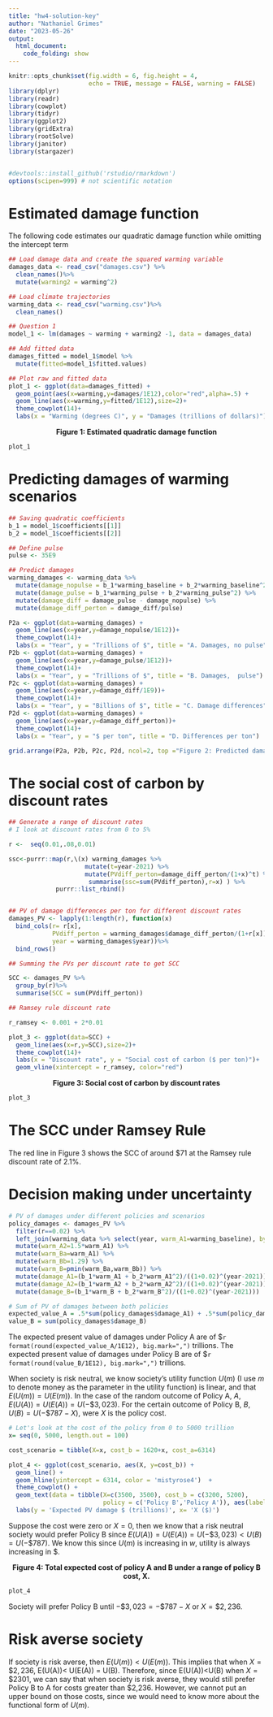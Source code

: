 ```yaml
---
title: "hw4-solution-key"
author: "Nathaniel Grimes"
date: "2023-05-26"
output: 
  html_document:
    code_folding: show
---
```


``` r

knitr::opts_chunk$set(fig.width = 6, fig.height = 4, 
                      echo = TRUE, message = FALSE, warning = FALSE)
library(dplyr)
library(readr)
library(cowplot)
library(tidyr)
library(ggplot2)
library(gridExtra)
library(rootSolve)
library(janitor)
library(stargazer)


#devtools::install_github('rstudio/rmarkdown')
options(scipen=999) # not scientific notation


```

# Estimated damage function

The following code estimates our quadratic damage function while omitting the intercept term 


```r

## Load damage data and create the squared warming variable
damages_data <- read_csv("damages.csv") %>%
  clean_names()%>%
  mutate(warming2 = warming^2)

## Load climate trajectories
warming_data <- read_csv("warming.csv")%>%
  clean_names()

## Question 1
model_1 <- lm(damages ~ warming + warming2 -1, data = damages_data)

## Add fitted data 
damages_fitted = model_1$model %>%
  mutate(fitted=model_1$fitted.values) 

## Plot raw and fitted data
plot_1 <- ggplot(data=damages_fitted) + 
  geom_point(aes(x=warming,y=damages/1E12),color="red",alpha=.5) +
  geom_line(aes(x=warming,y=fitted/1E12),size=2)+
  theme_cowplot(14)+
  labs(x = "Warming (degrees C)", y = "Damages (trillions of dollars)")

```

<center>**Figure 1: Estimated quadratic damage function**</center>
```r
plot_1
```

# Predicting damages of warming scenarios
```r

## Saving quadratic coefficients 
b_1 = model_1$coefficients[[1]]
b_2 = model_1$coefficients[[2]]

## Define pulse
pulse <- 35E9

## Predict damages 
warming_damages <- warming_data %>%
  mutate(damage_nopulse = b_1*warming_baseline + b_2*warming_baseline^2) %>%
  mutate(damage_pulse = b_1*warming_pulse + b_2*warming_pulse^2) %>%
  mutate(damage_diff = damage_pulse - damage_nopulse) %>%
  mutate(damage_diff_perton = damage_diff/pulse)

P2a <- ggplot(data=warming_damages) +
  geom_line(aes(x=year,y=damage_nopulse/1E12))+
  theme_cowplot(14)+
  labs(x = "Year", y = "Trillions of $", title = "A. Damages, no pulse")
P2b <- ggplot(data=warming_damages) +
  geom_line(aes(x=year,y=damage_pulse/1E12))+
  theme_cowplot(14)+
  labs(x = "Year", y = "Trillions of $", title = "B. Damages,  pulse")
P2c <- ggplot(data=warming_damages) +
  geom_line(aes(x=year,y=damage_diff/1E9))+
  theme_cowplot(14)+
  labs(x = "Year", y = "Billions of $", title = "C. Damage differences")
P2d <- ggplot(data=warming_damages) +
  geom_line(aes(x=year,y=damage_diff_perton))+
  theme_cowplot(14)+
  labs(x = "Year", y = "$ per ton", title = "D. Differences per ton")

grid.arrange(P2a, P2b, P2c, P2d, ncol=2, top ="Figure 2: Predicted damages")

```

# The social cost of carbon by discount rates

```r

## Generate a range of discount rates 
# I look at discount rates from 0 to 5%

r <-  seq(0.01,.08,0.01)

ssc<-purrr::map(r,\(x) warming_damages %>% 
                     mutate(t=year-2021) %>% 
                     mutate(PVdiff_perton=damage_diff_perton/(1+x)^t) %>% #Discount
                      summarise(ssc=sum(PVdiff_perton),r=x) ) %>% 
             purrr::list_rbind()


## PV of damage differences per ton for different discount rates 
damages_PV <- lapply(1:length(r), function(x) 
  bind_cols(r= r[x], 
            PVdiff_perton = warming_damages$damage_diff_perton/(1+r[x])^(warming_damages$year-2021),
            year = warming_damages$year))%>%
  bind_rows()

## Summing the PVs per discount rate to get SCC

SCC <- damages_PV %>%
  group_by(r)%>%
  summarise(SCC = sum(PVdiff_perton))

## Ramsey rule discount rate

r_ramsey <- 0.001 + 2*0.01

plot_3 <- ggplot(data=SCC) +
  geom_line(aes(x=r,y=SCC),size=2)+
  theme_cowplot(14)+
  labs(x = "Discount rate", y = "Social cost of carbon ($ per ton)")+ 
  geom_vline(xintercept = r_ramsey, color="red") 

```

<center>**Figure 3: Social cost of carbon by discount rates **</center>
```r
plot_3
```


# The SCC under Ramsey Rule

The red line in Figure 3 shows the SCC of around $\$71$ at the Ramsey rule discount rate of 2.1\%.



# Decision making under uncertainty

```r

# PV of damages under different policies and scenarios
policy_damages <- damages_PV %>%
  filter(r==0.02) %>%
  left_join(warming_data %>% select(year, warm_A1=warming_baseline), by= c("year"="year"))%>%
  mutate(warm_A2=1.5*warm_A1) %>%
  mutate(warm_Ba=warm_A1) %>%
  mutate(warm_Bb=1.29) %>%
  mutate(warm_B=pmin(warm_Ba,warm_Bb)) %>%
  mutate(damage_A1=(b_1*warm_A1 + b_2*warm_A1^2)/((1+0.02)^(year-2021))) %>%
  mutate(damage_A2=(b_1*warm_A2 + b_2*warm_A2^2)/((1+0.02)^(year-2021))) %>%
  mutate(damage_B=(b_1*warm_B + b_2*warm_B^2)/((1+0.02)^(year-2021))) 

# Sum of PV of damages between both policies
expected_value_A = .5*sum(policy_damages$damage_A1) + .5*sum(policy_damages$damage_A2)
value_B = sum(policy_damages$damage_B)

```

The expected present value of damages under Policy A are of \$`r format(round(expected_value_A/1E12), big.mark=",")` trillions. The expected present value of damages under Policy B are of \$`r format(round(value_B/1E12), big.mark=",")` trillions.

When society is risk neutral, we know society's utility function $U(m)$ (I use $m$ to denote money as the parameter in the utility function) is linear, and that $E(U(m)) = U(E(m))$. In the case of the random outcome of Policy A, $A$, $E(U(A)) = U(E(A)) = U(-\$3,023)$. For the certain outcome of Policy B, $B$, $U(B) = U(-\$787 - X)$, were $X$ is the policy cost. 

```r
# Let's look at the cost of the policy from 0 to 5000 trillion
x= seq(0, 5000, length.out = 100)

cost_scenario = tibble(X=x, cost_b = 1620+x, cost_a=6314)

plot_4 <- ggplot(cost_scenario, aes(X, y=cost_b)) +
  geom_line() +
  geom_hline(yintercept = 6314, color = 'mistyrose4')  +
  theme_cowplot() +
  geom_text(data = tibble(X=c(3500, 3500), cost_b = c(3200, 5200), 
                          policy = c('Policy B','Policy A')), aes(label = policy)) +
  labs(y = 'Expected PV damage $ (trillions)', x= 'X ($)')
```



Suppose the cost were zero or $X=0$, then we know that a risk neutral society would prefer Policy B since $E(U(A)) = U(E(A)) = U(-\$3,023)<U(B) = U(-\$787)$. We know this since $U(m)$ is increasing in $w$, utility is always increasing in \$.



<center>**Figure 4: Total expected cost of policy A and B under a range of policy B cost, X. **</center>
```r
plot_4
```



Society will prefer Policy B until $-\$3,023 = -\$787 - X$ or $X = \$2,236$.


# Risk averse society

If society is risk averse, then $E(U(m)) < U(E(m))$. This implies that when $X=\$2,236$, E(U(A))< U(E(A)) = U(B). Therefore, since E(U(A))<U(B) when $X=\$2301$, we can say that when society is risk averse, they would still prefer Policy B to A for costs greater than \$2,236. However, we cannot put an upper bound on those costs, since we would need to know more about the functional form of $U(m)$. 
